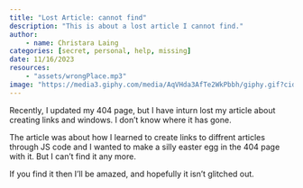 ```yaml
---
title: "Lost Article: cannot find"
description: "This is about a lost article I cannot find."
author:
    - name: Christara Laing
categories: [secret, personal, help, missing]
date: 11/16/2023
resources: 
    - "assets/wrongPlace.mp3"
image: "https://media3.giphy.com/media/AqVHda3AfTe2WkPbbh/giphy.gif?cid=ecf05e47qq0a03gx2tnzyo9br9idq76pu08nn3fj86doelo5&ep=v1_gifs_search&rid=giphy.gif&ct=g"
---
```


<audio src="assets/wrongPlace.mp3" preload="auto" autoplay>
      Your browser does not support the audio element.
</audio>

Recently, I updated my 404 page, but I have inturn lost my article about creating links and windows. I don't know where it has gone.

The article was about how I learned to create links to diffrent articles through JS code and I wanted to make a silly easter egg in the 404 page with it. But I can't find it any more.

If you find it then I'll be amazed, and hopefully it isn't glitched out.